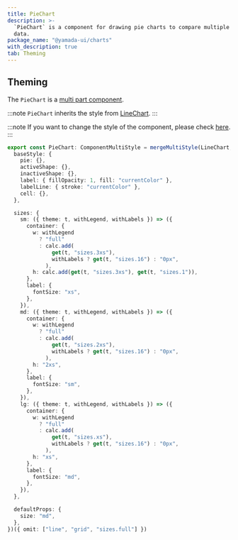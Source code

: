 ```yaml
---
title: PieChart
description: >-
  `PieChart` is a component for drawing pie charts to compare multiple sets of
  data.
package_name: "@yamada-ui/charts"
with_description: true
tab: Theming
---
```


## Theming

The `PieChart` is a [multi part component](/styled-system/theming/component-styles#multi-part-components).

:::note
`PieChart` inherits the style from [LineChart](/components/feedback/line-chart).
:::

:::note
If you want to change the style of the component, please check [here](/styled-system/theming/customize-theme#changing-the-style-of-components).
:::

```ts
export const PieChart: ComponentMultiStyle = mergeMultiStyle(LineChart, {
  baseStyle: {
    pie: {},
    activeShape: {},
    inactiveShape: {},
    label: { fillOpacity: 1, fill: "currentColor" },
    labelLine: { stroke: "currentColor" },
    cell: {},
  },

  sizes: {
    sm: ({ theme: t, withLegend, withLabels }) => ({
      container: {
        w: withLegend
          ? "full"
          : calc.add(
              get(t, "sizes.3xs"),
              withLabels ? get(t, "sizes.16") : "0px",
            ),
        h: calc.add(get(t, "sizes.3xs"), get(t, "sizes.1")),
      },
      label: {
        fontSize: "xs",
      },
    }),
    md: ({ theme: t, withLegend, withLabels }) => ({
      container: {
        w: withLegend
          ? "full"
          : calc.add(
              get(t, "sizes.2xs"),
              withLabels ? get(t, "sizes.16") : "0px",
            ),
        h: "2xs",
      },
      label: {
        fontSize: "sm",
      },
    }),
    lg: ({ theme: t, withLegend, withLabels }) => ({
      container: {
        w: withLegend
          ? "full"
          : calc.add(
              get(t, "sizes.xs"),
              withLabels ? get(t, "sizes.16") : "0px",
            ),
        h: "xs",
      },
      label: {
        fontSize: "md",
      },
    }),
  },

  defaultProps: {
    size: "md",
  },
})({ omit: ["line", "grid", "sizes.full"] })
```
